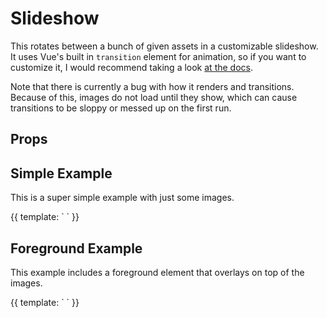 

<Meta
  title="Components|SysSlideshow"
  component={SysSlideshow}
/>

# Slideshow

This rotates between a bunch of given assets in a customizable slideshow. It
uses Vue's built in `transition` element for animation, so if you want to
customize it, I would recommend taking a look
[at the docs](https://vuejs.org/v2/guide/transitions.html).

Note that there is currently a bug with how it renders and transitions. Because
of this, images do not load until they show, which can cause transitions to be
sloppy or messed up on the first run.

## Props

<Props of={SysSlideshow} />

## Simple Example

This is a super simple example with just some images.

<Preview>
  <Story name="Simple">
    {{
      template: `
        <SysSlideshow>
          <SysProductHero product="oryp5" />
          <SysProductHero product="addw1" />
          <SysProductHero product="galp4" />
          <SysProductHero product="thelio-major-r1" />
        </SysSlideshow>
      `
    }}
  </Story>
</Preview>

## Foreground Example

This example includes a foreground element that overlays on top of the images.

<Preview>
  <Story name="WithForeground">
    {{
      template: `
        <SysSlideshow>
          <template v-slot:default>
            <SysProductHero product="oryp5" />
            <SysProductHero product="addw1" />
            <SysProductHero product="galp4" />
            <SysProductHero product="thelio-major-r1" />
          </template>
          <template v-slot:foregrounds="{ active }">
            <div style="color:white;font-size:4rem;transform:translate(-50%,-50%);top:50%;left:50%;">
              Slide #{{ active }}
            </div>
          </template>
        </SysSlideshow>
      `
    }}
  </Story>
</Preview>
